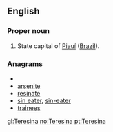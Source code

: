 ==English==

===Proper noun===
{{infl|en|proper noun}}

#State capital of [[Piauí]] ([[Brazil]]).

===Anagrams===
* {{alphagram|aeeinrst}}
* [[arsenite#English|arsenite]]
* [[resinate#English|resinate]]
* [[sin eater#English|sin eater]], [[sin-eater#English|sin-eater]]
* [[trainees#English|trainees]]


[[gl:Teresina]]
[[no:Teresina]]
[[pt:Teresina]]